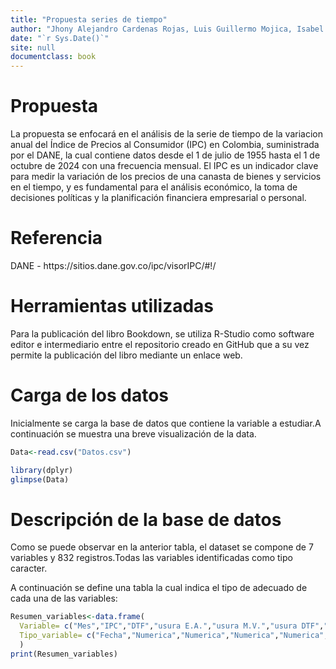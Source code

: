 --- 
title: "Propuesta series de tiempo"
author: "Jhony Alejandro Cardenas Rojas, Luis Guillermo Mojica, Isabel Fernández Acosta"
date: "`r Sys.Date()`"
site: null
documentclass: book
---


# **Propuesta**

La propuesta se enfocará en el análisis de la serie de tiempo de la variacion anual del Índice de Precios al Consumidor (IPC) en Colombia, suministrada por el DANE, la cual contiene datos desde el 1 de julio de 1955 hasta el 1 de octubre de 2024 con una frecuencia mensual. El IPC es un indicador clave para medir la variación de los precios de una canasta de bienes y servicios en el tiempo, y es fundamental para el análisis económico, la toma de decisiones políticas y la planificación financiera empresarial o personal.

# **Referencia**

DANE -  https://sitios.dane.gov.co/ipc/visorIPC/#!/

# **Herramientas utilizadas**

Para la publicación del libro Bookdown, se utiliza R-Studio como software editor e intermediario entre el repositorio creado en GitHub que a su vez permite la publicación del libro mediante un enlace web.

# **Carga de los datos**

Inicialmente se carga la base de datos que contiene la variable a estudiar.A continuación se muestra una breve visualización de la data.

```{r echo=TRUE, message=FALSE, warning=FALSE}
Data<-read.csv("Datos.csv")
```

```{r echo=TRUE, message=FALSE, warning=FALSE}
library(dplyr)
glimpse(Data)
```
# **Descripción de la base de datos**

Como se puede observar en la anterior tabla, el dataset se compone de 7 variables y 832 registros.Todas las variables  identificadas como tipo caracter. 

A continuación se define una tabla la cual indica el tipo de adecuado de cada una de las variables:

```{r echo=TRUE, message=FALSE, warning=FALSE}
Resumen_variables<-data.frame(
  Variable= c("Mes","IPC","DTF","usura E.A.","usura M.V.","usura DTF","usura IPC"),
  Tipo_variable= c("Fecha","Numerica","Numerica","Numerica","Numerica","Numerica","Numerica")
  )
print(Resumen_variables)
```
